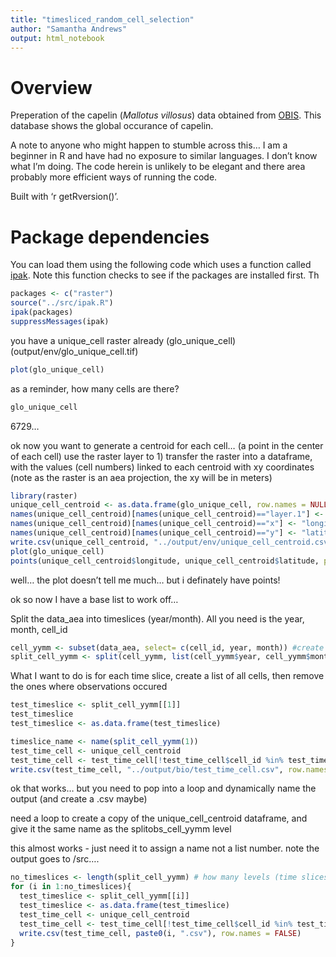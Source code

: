 ```yaml
---
title: "timesliced_random_cell_selection"
author: "Samantha Andrews"
output: html_notebook
---
```


# Overview
Preperation of the capelin (*Mallotus villosus*) data obtained from [OBIS](www.iobis.org). This database shows the global occurance of capelin. 

A note to anyone who might happen to stumble across this... I am a beginner in R and have had no exposure to similar languages. I don't know what I'm doing. The code herein is unlikely to be elegant and there area probably more efficient ways of running the code.

Built with 'r getRversion()'.

# Package dependencies
You can load them using the following code which uses a function called [ipak](https://gist.github.com/stevenworthington/3178163). 
Note this function checks to see if the packages are installed first.
Th
```r
packages <- c("raster")
source("../src/ipak.R")
ipak(packages)
suppressMessages(ipak)
```

you have a unique_cell raster already (glo_unique_cell) (output/env/glo_unique_cell.tif)

```r
plot(glo_unique_cell)
```

as a reminder, how many cells are there?
```r
glo_unique_cell
```

6729...

ok now you want to generate a centroid for each cell... (a point in the center of each cell)
use the raster layer to 1) transfer the raster into a dataframe, with the values (cell numbers) linked to each centroid with xy coordinates (note as the raster is an aea projection, the xy will be in meters)
```r
library(raster)
unique_cell_centroid <- as.data.frame(glo_unique_cell, row.names = NULL, optional = FALSE, xy = TRUE, centroids = TRUE, na.rm = TRUE)
names(unique_cell_centroid)[names(unique_cell_centroid)=="layer.1"] <- "cell_id" #just renames the output
names(unique_cell_centroid)[names(unique_cell_centroid)=="x"] <- "longitude" #just renames the output
names(unique_cell_centroid)[names(unique_cell_centroid)=="y"] <- "latitude" #just renames the output
write.csv(unique_cell_centroid, "../output/env/unique_cell_centroid.csv")
plot(glo_unique_cell)
points(unique_cell_centroid$longitude, unique_cell_centroid$latitude, pch = 10, col = "black")
```
well... the plot doesn't tell me much... but i definately have points!

ok so now I have a base list to work off... 


Split the data_aea into timeslices (year/month).
All you need is the year, month, cell_id
```r
cell_yymm <- subset(data_aea, select= c(cell_id, year, month)) #create a new df with just cell_id, yr, month
split_cell_yymm <- split(cell_yymm, list(cell_yymm$year, cell_yymm$month), drop = TRUE)
```


What I want to do is for each time slice, create a list of all cells, then remove the ones where observations occured

```r
test_timeslice <- split_cell_yymm[[1]]
test_timeslice
test_timeslice <- as.data.frame(test_timeslice)

timeslice_name <- name(split_cell_yymm(1))
test_time_cell <- unique_cell_centroid
test_time_cell <- test_time_cell[!test_time_cell$cell_id %in% test_timeslice$cell_id, , drop = FALSE]
write.csv(test_time_cell, "../output/bio/test_time_cell.csv", row.names = FALSE)
```
ok that works... but you need to pop into a loop and dynamically name the output (and create a .csv maybe)

need a loop to create a copy of the unique_cell_centroid dataframe, and give it the same name as the splitobs_cell_yymm level



this almost works - just need it to assign a name not a list number. note the output goes to /src....
```r
no_timeslices <- length(split_cell_yymm) # how many levels (time slices) are in the list
for (i in 1:no_timeslices){
  test_timeslice <- split_cell_yymm[[i]]
  test_timeslice <- as.data.frame(test_timeslice)
  test_time_cell <- unique_cell_centroid
  test_time_cell <- test_time_cell[!test_time_cell$cell_id %in% test_timeslice$cell_id, , drop = FALSE]
  write.csv(test_time_cell, paste0(i, ".csv"), row.names = FALSE)
}

```

